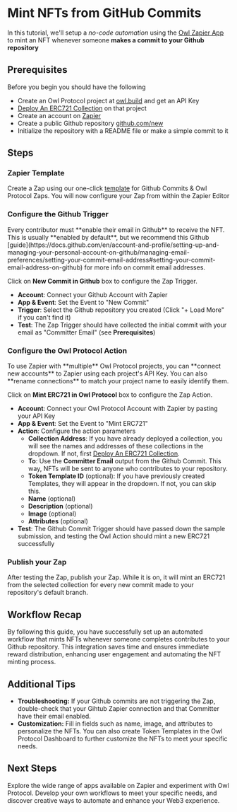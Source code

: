 
# Mint NFTs from GitHub Commits

In this tutorial, we'll setup a _no-code automation_ using the [Owl Zapier App](https://zapier.com/apps/owl-protocol-ca19902/integrations) to mint an NFT whenever someone **makes a commit to your Github repository**

## Prerequisites

Before you begin you should have the following
* Create an Owl Protocol project at [owl.build](https://owl.build) and get an API Key
* [Deploy An ERC721 Collection](/tutorials-dashboard/deploy-erc721-collection) on that project
* Create an account on [Zapier](https://zapier.com)
* Create a public Github repository [github.com/new](https://github.com/new)
* Initialize the repository with a README file or make a simple commit to it

## Steps
<Steps>

### Zapier Template

Create a Zap using our one-click [template](https://zapier.com/app/editor/template/1718295) for Github Commits & Owl Protocol Zaps. You will now configure your Zap from within the Zapier Editor
<Screenshot src={start} alt="start" />

### Configure the Github Trigger
<Callout type="warning">
Every contributor must **enable their email in Github** to receive the NFT. This is usually **enabled by default**, but we recommend this Github [guide](https://docs.github.com/en/account-and-profile/setting-up-and-managing-your-personal-account-on-github/managing-email-preferences/setting-your-commit-email-address#setting-your-commit-email-address-on-github) for more info on commit email addresses.
</Callout>

Click on **New Commit in Github** box to configure the Zap Trigger.
* **Account**: Connect your Github Account with Zapier
* **App & Event**: Set the Event to "New Commit"
* **Trigger**: Select the Github repository you created (Click "+ Load More" if you can't find it)
* **Test**: The Zap Trigger should have collected the initial commit with your email as "Committer Email" (see **Prerequisites**)

<Screenshot src={trigger} alt="trigger" />


### Configure the Owl Protocol Action
<Callout>
To use Zapier with **multiple** Owl Protocol projects, you can **connect new accounts** to Zapier using each project's API Key. You can also **rename connections** to match your project name to easily identify them.
</Callout>

Click on **Mint ERC721 in Owl Protocol** box to configure the Zap Action.

* **Account**: Connect your Owl Protocol Account with Zapier by pasting your API Key
* **App & Event**: Set the Event to "Mint ERC721"
* **Action**: Configure the action parameters
    * **Collection Address**: If you have already deployed a collection, you will see the names and addresses of these collections in the dropdown. If not, first [Deploy An ERC721 Collection](/tutorials-dashboard/deploy-erc721-collection).
    * **To**: Use the **Committer Email** output from the Github Commit. This way, NFTs will be sent to anyone who contributes to your repository.
    * **Token Template ID** (optional): If you have previously created Templates, they will appear in the dropdown. If not, you can skip this.
    * **Name** (optional)
    * **Description** (optional)
    * **Image** (optional)
    * **Attributes** (optional)
* **Test**: The Github Commit Trigger should have passed down the sample submission, and testing the Owl Action should mint a new ERC721 successfully


<Screenshot src={action} alt="action" />

### Publish your Zap
After testing the Zap, publish your Zap. While it is on, it will mint an ERC721 from the selected collection for every new commit made to your repository's default branch.

<Screenshot src={success} alt="success" />


</Steps>

## Workflow Recap

By following this guide, you have successfully set up an automated workflow that mints NFTs whenever someone completes contributes to your Github repository. This integration saves time and ensures immediate reward distribution, enhancing user engagement and automating the NFT minting process.

## Additional Tips

-   **Troubleshooting:** If your Github commits are not triggering the Zap, double-check that your Gihtub Zapier connection and that Committer have their email enabled.
-   **Customization:** Fill in fields such as name, image, and attributes to personalize the NFTs. You can also create Token Templates in the Owl Protocol Dashboard to further customize the NFTs to meet your specific needs.

## Next Steps

Explore the wide range of apps available on Zapier and experiment with Owl Protocol. Develop your own workflows to meet your specific needs, and discover creative ways to automate and enhance your Web3 experience.
